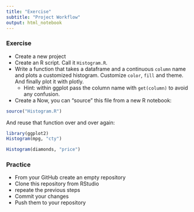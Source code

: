 ```yaml
---
title: "Exercise"
subtitle: "Project Workflow"
output: html_notebook
---
```


### Exercise

* Create a new project
* Create an R script. Call it `Histogram.R`.
* Write a function that takes a dataframe and a continuous `column` name and plots a customized histogram. Customize `color`, `fill` and theme. And finally plot it with plotly.
    * Hint: within ggplot pass the column name with `get(column)` to avoid any confusion.
* Create a Now, you can "source" this file from a new R notebook:

```r
source("Histogram.R")
```

And reuse that function over and over again:
```r
library(ggplot2)
Histogram(mpg, "cty")
```

```r
Histogram(diamonds, "price")
```

### Practice
* From your GitHub create an empty repository
* Clone this repository from RStudio
* repeate the previous steps
* Commit your changes
* Push them to your repository
